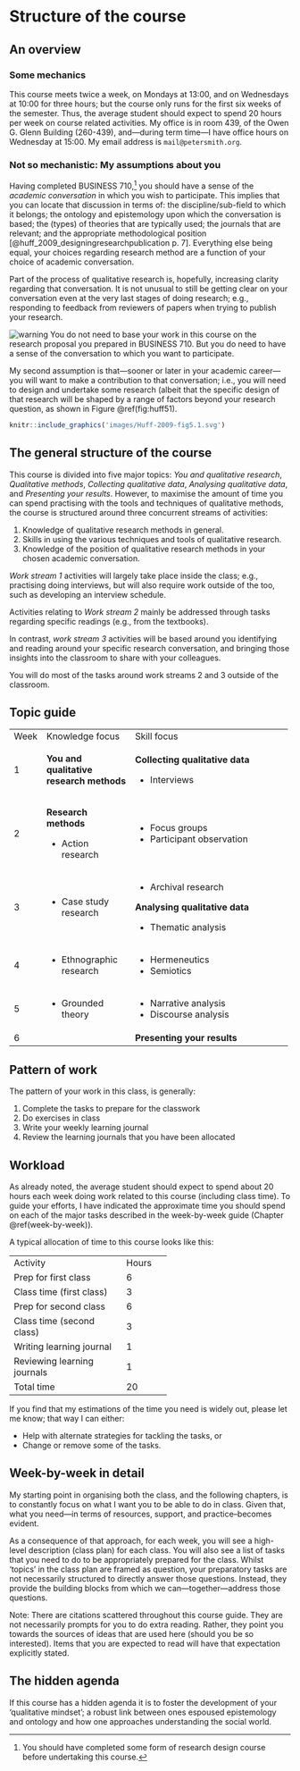 # Structure of the course {#course-structure}

## An overview {#course-overview}

### Some mechanics

This course meets twice a week, on Mondays at 13:00, and on Wednesdays
at 10:00 for three hours; but the course only runs for the first six
weeks of the semester. Thus, the average student should expect to
spend 20 hours per week on course related activities. My office is in
room 439, of the Owen G. Glenn Building (260-439), and---during term
time---I have office hours on Wednesday at 15:00. My email address is
`mail@petersmith.org`.

### Not so mechanistic: My assumptions about you

Having completed BUSINESS 710,^[You should have completed some form of
research design course before undertaking this course.] you should
have a sense of the *academic conversation* in which you wish to
participate. This implies that you can locate that discussion in terms
of: the discipline/sub-field to which it belongs; the ontology and
epistemology upon which the conversation is based; the (types) of
theories that are typically used; the journals that are relevant; and
the appropriate methodological position
[@huff_2009_designingresearchpublication p. 7]. Everything else being
equal, your choices regarding research method are a function of your
choice of academic conversation. 

Part of the process of qualitative research is, hopefully, increasing
clarity regarding that conversation. It is not unusual to still be
getting clear on your conversation even at the very last stages of
doing research; e.g., responding to feedback from reviewers of papers
when trying to publish your research.

![warning](images/warning.png) You do not need to base your work in
this course on the research proposal you prepared in BUSINESS 710. But
you do need to have a sense of the conversation to which you want to
participate.

My second assumption is that---sooner or later in your academic
career---you will want to make a contribution to that conversation;
i.e., you will need to design and undertake some research (albeit that
the specific design of that research will be shaped by a range of
factors beyond your research question, as shown
in Figure \@ref(fig:huff51).


```r

knitr::include_graphics('images/Huff-2009-fig5.1.svg')
```

## The general structure of the course

This course is divided into five major topics: *You and qualitative
research*, *Qualitative methods*, *Collecting qualitative data*,
*Analysing qualitative data*, and *Presenting your results*. However,
to maximise the amount of time you can spend practising with the tools
and techniques of qualitative methods, the course is structured around
three concurrent streams of activities:

1. Knowledge of qualitative research methods in general.
2. Skills in using the various techniques and tools of qualitative
   research.
3. Knowledge of the position of qualitative research methods in your
   chosen academic conversation.

*Work stream 1* activities will largely take place inside the class;
e.g., practising doing interviews, but will also require work outside
of the too, such as developing an interview schedule.

Activities relating to *Work stream 2* mainly be addressed through tasks
regarding specific readings (e.g., from the textbooks).

In contrast, *work stream 3* activities will be based around you
identifying and reading around your specific research conversation,
and bringing those insights into the classroom to share with your
colleagues.

You will do most of the tasks around work streams 2 and 3 outside of
the classroom.

## Topic guide

+------+-------------------------+----------------------------------------------+
| Week | Knowledge focus         | Skill focus                                  |
+------+-------------------------+----------------------------------------------+
| 1    | **You and qualitative   | **Collecting qualitative data**              |
|      | research methods**      |                                              |
|      |                         |  * Interviews                                |
+------+-------------------------+----------------------------------------------+
| 2    | **Research methods**    | * Focus groups                               |
|      |                         | * Participant observation                    |
|      | * Action research       |                                              |
+------+-------------------------+----------------------------------------------+
| 3    | * Case study research   | * Archival research                          |
|      |                         |                                              |
|      |                         | **Analysing qualitative data**               |
|      |                         |                                              |
|      |                         | * Thematic analysis                          |
+------+-------------------------+----------------------------------------------+
| 4    | * Ethnographic research | * Hermeneutics                               |
|      |                         | * Semiotics                                  |
+------+-------------------------+----------------------------------------------+
| 5    | * Grounded theory       | * Narrative analysis                         |
|      |                         | * Discourse analysis                         |
+------+-------------------------+----------------------------------------------+
| 6    |                         | **Presenting your results**                  |
|      |                         |                                              |
+------+-------------------------+----------------------------------------------+

## Pattern of work

The pattern of your work in this class, is generally:

1. Complete the tasks to prepare for the classwork
3. Do exercises in class
4. Write your weekly learning journal
5. Review the learning journals that you have been allocated

## Workload

As already noted, the average student should expect to spend about 20
hours each week doing work related to this course (including class
time). To guide your efforts, I have indicated the approximate time
you should spend on each of the major tasks described in the
week-by-week guide (Chapter \@ref(week-by-week)).

A typical allocation of time to this course looks like this:

+-------------------------------+-------+
| Activity                      | Hours |
+-------------------------------+-------+
| Prep for first class          |   6   |
+-------------------------------+-------+
| Class time (first class)      |   3   |
+-------------------------------+-------+
| Prep for second class         |   6   |
+-------------------------------+-------+
| Class time (second class)     |   3   |
+-------------------------------+-------+
| Writing learning journal      |   1   |
+-------------------------------+-------+
| Reviewing learning journals   |   1   |
+-------------------------------+-------+
| Total time                    |  20   |
+-------------------------------+-------+

If you find that my estimations of the time you need is widely out,
please let me know; that way I can either:

* Help with alternate strategies for tackling the tasks, or
* Change or remove some of the tasks.

## Week-by-week in detail {#week-by-week}

My starting point in organising both the class, and the following
chapters, is to constantly focus on what I want you to be able to do
in class. Given that, what you need---in terms of resources, support,
and practice--becomes evident.

As a consequence of that approach, for each week, you will see a
high-level description (class plan) for each class. You will also see
a list of tasks that you need to do to be appropriately prepared for
the class. Whilst 'topics' in the class plan are framed as question,
your preparatory tasks are not necessarily structured to directly
answer those questions. Instead, they provide the building blocks from
which we can---together---address those questions.

Note: There are citations scattered throughout this course guide. They
are not necessarily prompts for you to do extra reading. Rather, they
point you towards the sources of ideas that are used here (should you
be so interested). Items that you are expected to read will have that
expectation explicitly stated.

## The hidden agenda

If this course has a hidden agenda it is to foster the development of
your 'qualitative mindset'; a robust link between ones espoused
epistemology and ontology and how one approaches understanding the
social world.
